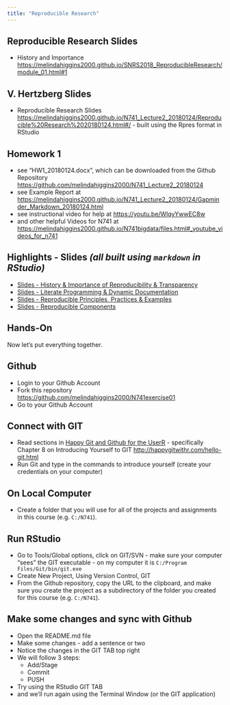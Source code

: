 ```yaml
---
title: "Reproducible Research"
---
```


## Reproducible Research Slides

* History and Importance [https://melindahiggins2000.github.io/SNRS2018_ReproducibleResearch/module_01.html#1](https://melindahiggins2000.github.io/SNRS2018_ReproducibleResearch/module_01.html#1)

## V. Hertzberg Slides

* Reproducible Research Slides [https://melindahiggins2000.github.io/N741_Lecture2_20180124/Reproducible%20Research%2020180124.html#/](https://melindahiggins2000.github.io/N741_Lecture2_20180124/Reproducible%20Research%2020180124.html#/) - built using the Rpres format in RStudio

## Homework 1

* see "HW1_20180124.docx", which can be downloaded from the Github Repository [https://github.com/melindahiggins2000/N741_Lecture2_20180124](https://github.com/melindahiggins2000/N741_Lecture2_20180124)
* see Example Report at [https://melindahiggins2000.github.io/N741_Lecture2_20180124/Gapminder_Markdown_20180124.html](https://melindahiggins2000.github.io/N741_Lecture2_20180124/Gapminder_Markdown_20180124.html)
* see instructional video for help at [https://youtu.be/WlqyYwwEC8w](https://youtu.be/WlqyYwwEC8w)
* and other helpful Videos for N741 at [https://melindahiggins2000.github.io/N741bigdata/files.html#_youtube_videos_for_n741](https://melindahiggins2000.github.io/N741bigdata/files.html#_youtube_videos_for_n741)

## Highlights - Slides _(all built using `markdown` in RStudio)_

* [Slides - History & Importance of Reproducibility & Transparency](m1_lesson01.html)
* [Slides - Literate Programming & Dynamic Documentation](m1_lesson02.html)
* [Slides - Reproducible Principles, Practices & Examples](m1_lesson03.html)
* [Slides - Reproducible Components](m1_lesson04.html)

## Hands-On

Now let's put everything together.

## Github

* Login to your Github Account
* Fork this repository [https://github.com/melindahiggins2000/N741exercise01](https://github.com/melindahiggins2000/N741exercise01)
* Go to your Github Account

## Connect with GIT

* Read sections in [Happy Git and Github for the UserR](http://happygitwithr.com/) - specifically Chapter 8 on Introducing Yourself to GIT [http://happygitwithr.com/hello-git.html](http://happygitwithr.com/hello-git.html)
* Run Git and type in the commands to introduce yourself (create your credentials on your computer)

## On Local Computer

* Create a folder that you will use for all of the projects and assignments in this course (e.g. `C:/N741`).

## Run RStudio

* Go to Tools/Global options, click on GIT/SVN - make sure your computer "sees" the GIT executable - on my computer it is `C:/Program Files/Git/bin/git.exe`
* Create New Project, Using Version Control, GIT
* From the Github repository, copy the URL to the clipboard, and make sure you create the project as a subdirectory of the folder you created for this course (e.g. `C:/N741`).

## Make some changes and sync with Github

* Open the README.md file
* Make some changes - add a sentence or two
* Notice the changes in the GIT TAB top right
* We will follow 3 steps:
    * Add/Stage
    * Commit
    * PUSH
* Try using the RStudio GIT TAB
* and we'll run again using the Terminal Window (or the GIT application)

